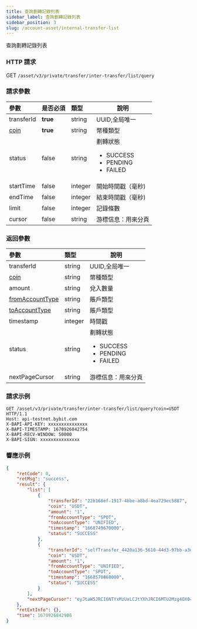```yaml
---
title: 查詢劃轉記錄列表
sidebar_label: 查詢劃轉記錄列表
sidebar_position: 3
slug: /account-asset/internal-transfer-list
---
```


查詢劃轉記錄列表

### HTTP 請求
GET `/asset/v3/private/transfer/inter-transfer/list/query`

### 請求參數
| 參數 | 是否必須 | 類型 | 說明|
|:----- |:-------|:-----|------ |
|transferId |<b>true</b> |string |UUID,全局唯一 |
|[coin](enum#coin)|<b>true</b>|string |幣種類型 |
|status |false |string |劃轉狀態<ul><li>SUCCESS</li><li>PENDING</li><li>FAILED</li></ul>|
|startTime |false |integer |開始時間戳（毫秒) |
|endTime |false |integer |結束時間戳（毫秒) |
|limit |false |integer |記錄條數|
|cursor |false |string |游標信息：用來分頁|

### 返回參數
| 參數 | 類型 | 說明|
|:----- |:-----|----- |
|transferId |string |UUID,全局唯一 |
|[coin](enum#coin)|string |幣種類型 |
|amount |string |兌入數量 |
|[fromAccountType](enum#accounttype)|string |賬戶類型 |
|[toAccountType](enum#accounttype) |string |賬戶類型 |
|timestamp |integer |時間戳|
|status|string |劃轉狀態<ul><li>SUCCESS</li><li>PENDING</li><li>FAILED</li> </ul>|
|nextPageCursor |string |游標信息：用來分頁|

### 請求示例

<Tabs>
<TabItem value="console" label="Console">

```http
GET /asset/v3/private/transfer/inter-transfer/list/query?coin=USDT HTTP/1.1
Host: api-testnet.bybit.com
X-BAPI-API-KEY: xxxxxxxxxxxxxxx
X-BAPI-TIMESTAMP: 1670926842754
X-BAPI-RECV-WINDOW: 50000
X-BAPI-SIGN: xxxxxxxxxxxxxxx
```
</TabItem>
</Tabs>

### 響應示例

<Tabs>
<TabItem value="js linear" label="assets">

```json
{
    "retCode": 0,
    "retMsg": "success",
    "result": {
        "list": [
            {
                "transferId": "22b168ef-1917-4bbe-a8bd-4ea729ec5887",
                "coin": "USDT",
                "amount": "1",
                "fromAccountType": "SPOT",
                "toAccountType": "UNIFIED",
                "timestamp": "1668749670000",
                "status": "SUCCESS"
            },
            {
                "transferId": "selfTransfer_4420a136-5610-44d3-97bb-a3d0551869a9",
                "coin": "USDT",
                "amount": "1",
                "fromAccountType": "UNIFIED",
                "toAccountType": "SPOT",
                "timestamp": "1668570868000",
                "status": "SUCCESS"
            }
        ],
        "nextPageCursor": "eyJtaW5JRCI6NTYxMzUxLCJtYXhJRCI6MTU2Mzg4OX0="
    },
    "retExtInfo": {},
    "time": 1670926842908
}
```
</TabItem>
</Tabs>